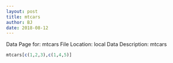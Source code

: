 ```yaml
---
layout: post
title: mtcars
author: BJ
date: 2018-08-12
---
```


Data Page for: mtcars
File Location: local
Data Description: mtcars


```r
mtcars[c(1,2,3),c(1,4,5)]
```


